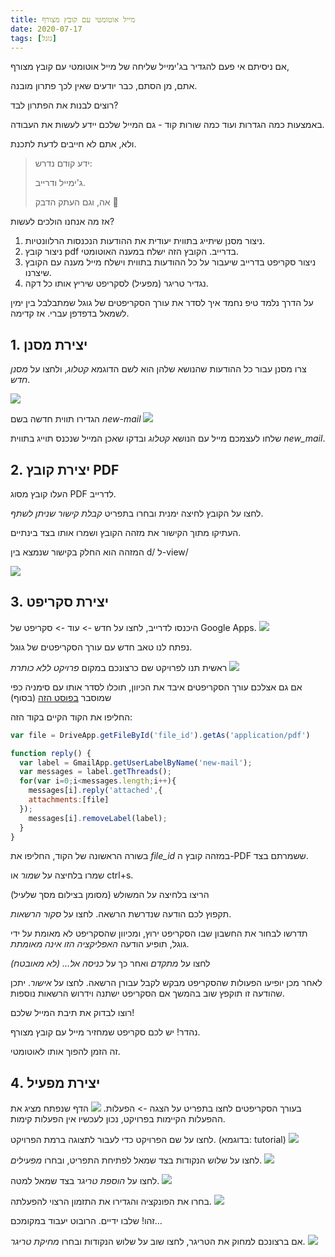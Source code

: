 ```yaml
---
title: מייל אוטומטי עם קובץ מצורף
date: 2020-07-17
tags: [גוגל]
---
```


אם ניסיתם אי פעם להגדיר בג'ימייל שליחה של מייל אוטומטי עם קובץ מצורף,

 אתם, מן הסתם, כבר יודעים שאין לכך פתרון מובנה.

רוצים לבנות את הפתרון לבד?

באמצעות כמה הגדרות ועוד כמה שורות קוד - גם המייל שלכם יידע לעשות את העבודה.

ולא, אתם לא חייבים לדעת לתכנת.

>ידע קודם נדרש:
>
>ג'ימייל ודרייב.
>
>אה, וגם העתק הדבק
🥰

אז מה אנחנו הולכים לעשות?

1. ניצור מסנן שיתייג בתווית יעודית את ההודעות הנכנסות הרלוונטיות.
2. ניצור קובץ pdf בדרייב. הקובץ הזה ישלח במענה האוטומטי.
3. ניצור סקריפט בדרייב שיעבור על כל ההודעות בתווית וישלח מייל מענה עם הקובץ שיצרנו.
4. נגדיר טריגר (מפעיל) לסקריפט שיריץ אותו כל דקה.

<Primary>
על הדרך נלמד טיפ נחמד איך לסדר את עורך הסקריפטים של גוגל שמתבלבל בין ימין לשמאל בדפדפן עברי.
</Primary>
אז קדימה.

## 1. יצירת מסנן
צרו מסנן עבור כל ההודעות שהנושא שלהן הוא לשם הדוגמא _קטלוג_, ולחצו על _מסנן חדש_.

![](../images/auto-reply-attach/create-filter-1.png)

הגדירו תווית חדשה בשם _new-mail_
![](../images/auto-reply-attach/create-filter-2.png)

שלחו לעצמכם מייל עם הנושא _קטלוג_ ובדקו שאכן המייל שנכנס תוייג בתווית _new_mail_.

## 2. יצירת קובץ PDF
העלו קובץ מסוג PDF לדרייב.

לחצו על הקובץ לחיצה ימנית ובחרו בתפריט _קבלת קישור שניתן לשתף_.

העתיקו מתוך הקישור את מזהה הקובץ ושמרו אותו בצד בינתיים.

המזהה הוא החלק בקישור שנמצא בין d/ ל-view/

![](../images/auto-reply-attach/pdf-link.png)

## 3. יצירת סקריפט
היכנסו לדרייב, לחצו על חדש -> עוד -> סקריפט של Google Apps.
![](../images/auto-reply-attach/create-script.png)

נפתח לנו טאב חדש עם עורך הסקריפטים של גוגל.

ראשית תנו לפרויקט שם כרצונכם במקום _פרויקט ללא כותרת_
![](../images/auto-reply-attach/edit-script-1.png)

אם גם אצלכם עורך הסקריפטים איבד את הכיוון, תוכלו לסדר אותו עם סימניה כפי שמוסבר [בפוסט הזה](../bookmark-run-js) (בסוף)

החליפו את הקוד הקיים בקוד הזה:
```js
var file = DriveApp.getFileById('file_id').getAs('application/pdf')

function reply() {
  var label = GmailApp.getUserLabelByName('new-mail');
  var messages = label.getThreads();
  for(var i=0;i<messages.length;i++){
    messages[i].reply('attached',{
    attachments:[file]
  });
    messages[i].removeLabel(label);
  }
}
```

בשורה הראשונה של הקוד, החליפו את _file_id_ במזהה קובץ ה-PDF ששמרתם בצד.

שמרו בלחיצה על _שמור_ או ctrl+s.

הריצו בלחיצה על המשולש (מסומן בצילום מסך שלעיל)

תקפוץ לכם הודעה שנדרשת הרשאה. לחצו על _סקור הרשאות_.

תדרשו לבחור את החשבון שבו הסקריפט ירוץ, ומכיוון שהסקריפט לא מאומת על ידי גוגל, תופיע הודעה _האפליקציה הזו אינה מאומתת_.

לחצו על _מתקדם_ ואחר כך על _כניסה אל... (לא מאובטח)_

לאחר מכן יופיעו הפעולות שהסקריפט מבקש לקבל עבורן הרשאה. לחצו על _אישור_.
<Primary>
יתכן שהודעה זו תוקפץ שוב בהמשך אם הסקריפט ישתנה וידרוש הרשאות נוספות.
</Primary>

רוצו לבדוק את תיבת המייל שלכם!

נהדר! יש לכם סקריפט שמחזיר מייל עם קובץ מצורף.

זה הזמן להפוך אותו לאוטומטי.

## 4. יצירת מפעיל

 בעורך הסקריפטים לחצו בתפריט על הצגה -> הפעלות.
![](../images/auto-reply-attach/trigger-menu.png)
הדף שנפתח מציג את ההפעלות הקיימות בפרויקט, נכון לעכשיו אין הפעלות קימות.

 לחצו על שם הפרויקט כדי לעבור לתצוגה ברמת הפרויקט. (בדוגמא: tutorial)
![](../images/auto-reply-attach/trigger-2.png)

לחצו על שלוש הנקודות בצד שמאל לפתיחת התפריט, ובחרו _מפעילים_.
![](../images/auto-reply-attach/trigger-3.png)

לחצו על _הוספת טריגר_ בצד שמאל למטה.
![](../images/auto-reply-attach/trigger-4.PNG)

בחרו את הפונקציה והגדירו את התזמון הרצוי להפעלתה.
![](../images/auto-reply-attach/trigger-5.PNG)

זהו! שלבו ידיים. הרובוט יעבוד במקומכם...

אם ברצונכם למחוק את הטריגר, לחצו שוב על שלוש הנקודות ובחרו _מחיקת טריגר_.
![](../images/auto-reply-attach/trigger-6.PNG)
